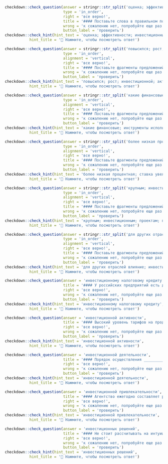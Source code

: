 
```r
checkdown::check_question(answer = stringr::str_split('оценка; эффективности; инвестиционных; проектов', '; ') |> unlist(), 
                          type = 'in_order',
                          right = 'все верно!',
                          title = '#### Поставьте слова в правильном порядке:',
                          wrong = 'к сожалению нет, попробуйте еще раз...',
                          button_label = 'проверить')
checkdown::check_hint(hint_text = 'оценка; эффективности; инвестиционных; проектов',
           hint_title = '🔎 Нажмите, чтобы посмотреть ответ')
```

```r
checkdown::check_question(answer = stringr::str_split('повысился; рост; инвестиционной; активности в сфере услуг', '; ') |> unlist(), 
                          type = 'in_order',
                          alignment = 'vertical',
                          right = 'все верно!',
                          title = '#### Поставьте фрагменты предложений в правильном порядке:',
                          wrong = 'к сожалению нет, попробуйте еще раз...',
                          button_label = 'проверить')
checkdown::check_hint(hint_text = 'повысился; рост; инвестиционной; активности в сфере услуг',
           hint_title = '🔎 Нажмите, чтобы посмотреть ответ')
```

```r
checkdown::check_question(answer = stringr::str_split('какие финансовые; инструменты используются; при прямых; методах государственного регулирования инвестиционной деятельности', '; ') |> unlist(), 
                          type = 'in_order',
                          alignment = 'vertical',
                          right = 'все верно!',
                          title = '#### Поставьте фрагменты предложений в правильном порядке:',
                          wrong = 'к сожалению нет, попробуйте еще раз...',
                          button_label = 'проверить')
checkdown::check_hint(hint_text = 'какие финансовые; инструменты используются; при прямых; методах государственного регулирования инвестиционной деятельности',
           hint_title = '🔎 Нажмите, чтобы посмотреть ответ')
```

```r
checkdown::check_question(answer = stringr::str_split('более низкая процентная; ставка увеличивает и; потребительские расходы (потому; что сокращается сбережение), и инвестиционные расходы', '; ') |> unlist(), 
                          type = 'in_order',
                          alignment = 'vertical',
                          right = 'все верно!',
                          title = '#### Поставьте фрагменты предложений в правильном порядке:',
                          wrong = 'к сожалению нет, попробуйте еще раз...',
                          button_label = 'проверить')
checkdown::check_hint(hint_text = 'более низкая процентная; ставка увеличивает и; потребительские расходы (потому; что сокращается сбережение), и инвестиционные расходы',
           hint_title = '🔎 Нажмите, чтобы посмотреть ответ')
```

```r
checkdown::check_question(answer = stringr::str_split('крупным; инвестиционным; проектам; предоставят налоговые льготы', '; ') |> unlist(), 
                          type = 'in_order',
                          alignment = 'vertical',
                          right = 'все верно!',
                          title = '#### Поставьте фрагменты предложений в правильном порядке:',
                          wrong = 'к сожалению нет, попробуйте еще раз...',
                          button_label = 'проверить')
checkdown::check_hint(hint_text = 'крупным; инвестиционным; проектам; предоставят налоговые льготы',
           hint_title = '🔎 Нажмите, чтобы посмотреть ответ')
```

```r
checkdown::check_question(answer = stringr::str_split('для других отраслей влияние; инвестиционных стратегий на уровень; инвестиций не наблюдается, либо; статистически не значимо (на 5-10% уровне)', '; ') |> unlist(), 
                          type = 'in_order',
                          alignment = 'vertical',
                          right = 'все верно!',
                          title = '#### Поставьте фрагменты предложений в правильном порядке:',
                          wrong = 'к сожалению нет, попробуйте еще раз...',
                          button_label = 'проверить')
checkdown::check_hint(hint_text = 'для других отраслей влияние; инвестиционных стратегий на уровень; инвестиций не наблюдается, либо; статистически не значимо (на 5-10% уровне)',
           hint_title = '🔎 Нажмите, чтобы посмотреть ответ')
```

```r
checkdown::check_question(answer = 'инвестиционному налоговому кредиту', 
                          title = '#### У российских предприятий есть доступ к ____________ (**инвестиционный, налоговый, кредит**) по налогу на прибыль, по региональным и местным налогам.',
                          right = 'все верно!', 
                          wrong = 'к сожалению нет, попробуйте еще раз...',
                          button_label = 'проверить')
checkdown::check_hint(hint_text = 'инвестиционному налоговому кредиту',
           hint_title = '🔎 Нажмите, чтобы посмотреть ответ')                          
```

```r
checkdown::check_question(answer = 'инвестиционной активности', 
                          title = '#### Высокий уровень тарифов на продукцию и услуги естественных монополий влекут за собой низкий уровень ____________ (**инвестиционный, активность**) в реальном секторе экономики, несмотря на снижение темпов инфляции и процентных ставок.',
                          right = 'все верно!', 
                          wrong = 'к сожалению нет, попробуйте еще раз...',
                          button_label = 'проверить')
checkdown::check_hint(hint_text = 'инвестиционной активности',
           hint_title = '🔎 Нажмите, чтобы посмотреть ответ')                          
```

```r
checkdown::check_question(answer = 'инвестиционной деятельности', 
                          title = '#### Порядок осуществления ____________ (**инвестиционный, деятельность**) в стране, порядок привлечения отечественных и иностранных инвестиций определяет специальное инвестиционное законодательство.',
                          right = 'все верно!', 
                          wrong = 'к сожалению нет, попробуйте еще раз...',
                          button_label = 'проверить')
checkdown::check_hint(hint_text = 'инвестиционной деятельности',
           hint_title = '🔎 Нажмите, чтобы посмотреть ответ')                          
```

```r
checkdown::check_question(answer = 'инвестиционной привлекательности', 
                          title = '#### Агентство ежегодно составляет рейтинг ____________ (**инвестиционный, привлекательность**) регионов России.',
                          right = 'все верно!', 
                          wrong = 'к сожалению нет, попробуйте еще раз...',
                          button_label = 'проверить')
checkdown::check_hint(hint_text = 'инвестиционной привлекательности',
           hint_title = '🔎 Нажмите, чтобы посмотреть ответ')                          
```

```r
checkdown::check_question(answer = 'инвестиционных решений', 
                          title = '#### Не стоит рассчитывать на интуицию в принятии ____________ (**инвестиционное, решение**).',
                          right = 'все верно!', 
                          wrong = 'к сожалению нет, попробуйте еще раз...',
                          button_label = 'проверить')
checkdown::check_hint(hint_text = 'инвестиционных решений',
           hint_title = '🔎 Нажмите, чтобы посмотреть ответ')                          
```
